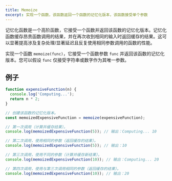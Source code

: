 ```yaml
---
title: Memoize
excerpt: 实现一个函数，该函数返回一个函数的记忆化版本，该函数接受单个参数
---
```


记忆化函数是一个高阶函数，它接受一个函数并返回该函数的记忆化版本。记忆化函数缓存昂贵函数调用的结果，并在再次收到相同的输入时返回缓存的结果。这可以显著提高涉及复杂处理/显著延迟且反复使用相同参数调用的函数的性能。

实现一个函数 `memoize(func)`，它接受一个函数参数 `func` 并返回该函数的记忆化版本。您可以假设 `func` 仅接受字符串或数字作为其唯一参数。

## 例子

```js
function expensiveFunction(n) {
  console.log('Computing...');
  return n * 2;
}

// 创建该函数的记忆化版本。
const memoizedExpensiveFunction = memoize(expensiveFunction);

// 第一次调用（计算并缓存结果）。
console.log(memoizedExpensiveFunction(5)); // 输出：Computing... 10

// 第二次调用，使用相同的参数（返回缓存的结果）。
console.log(memoizedExpensiveFunction(5)); // 输出：10

// 第三次调用，使用不同的参数（计算并缓存新结果）。
console.log(memoizedExpensiveFunction(10)); // 输出：Computing... 20

// 第四次调用，使用与第三次调用相同的参数（返回缓存的结果）。
console.log(memoizedExpensiveFunction(10)); // 输出：20
```
